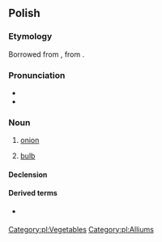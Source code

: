 {{also|Cebula|cëbùla|čebula}}
==Polish==

===Etymology===
Borrowed from {{bor|pl|LL.|cepulla}}, from {{der|pl|la|cepa}}.

===Pronunciation===
* {{pl-IPA}}
* {{audio|Pl-cebula.ogg|audio|lang=pl}}

===Noun===
{{pl-noun|f|dim=cebulka}}

# [[onion]]
# {{lb|pl|botany}} [[bulb]]

====Declension====
{{pl-decl-noun-f|cebu|l}}

====Derived terms====
* {{l|pl|cebulowy}} {{qualifier|adjective}}

[[Category:pl:Vegetables]]
[[Category:pl:Alliums]]